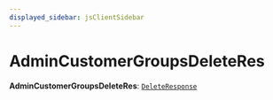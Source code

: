 ```yaml
---
displayed_sidebar: jsClientSidebar
---
```



# AdminCustomerGroupsDeleteRes

 **AdminCustomerGroupsDeleteRes**: [`DeleteResponse`](../interfaces/internal.DeleteResponse.mdx)

